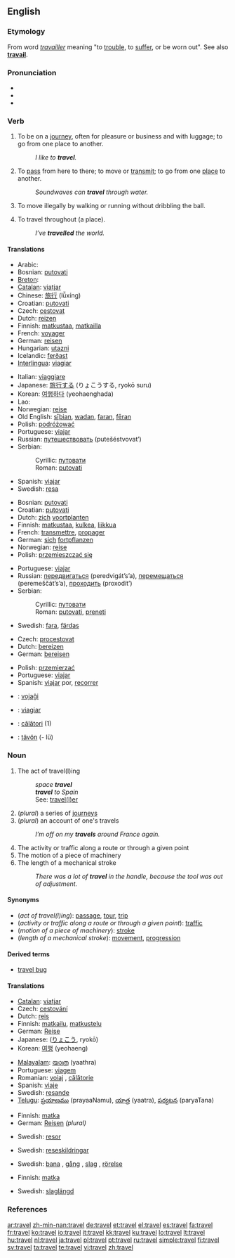 {{wikipedia|Travel (disambiguation)}}
==English==

===Etymology===
From {{OF.}} word ''[[travailler]]'' meaning "to [[trouble]], to [[suffer]], or be worn out". See also '''[[travail]]'''.

===Pronunciation===
* {{IPA|/tɹævəl/}}
* {{audio|en-us-travel.ogg|Audio (US)}}
* {{rhymes|ævəl}}

===Verb===
{{en-verb|travels|''Commonwealth'' '''[[travelling]]''', ''US'' '''[[traveling]]'''|''Commonwealth'' '''[[travelled]]''', ''US'' '''[[traveled]]'''}}

# {{intransitive}} To be on a [[journey]], often for pleasure or business and with luggage; to go from one place to another.
#: ''I like to '''travel'''.''
# {{intransitive}} To [[pass]] from here to there; to move or [[transmit]]; to go from one [[place]] to another.
#: ''Soundwaves can '''travel''' through water.''
# {{context|intransitive|basketball}} To move illegally by walking or running without dribbling the ball.
# {{transitive}} To travel throughout (a place).
#: ''I’ve '''travelled''' the world.''

====Translations====
{{trans-top|to be on a journey}}
* Arabic: {{Arab|[[سافر]]}} {{unicode|(sá:fara)}}
* Bosnian: [[putovati#Bosnian|putovati]]
* [[Breton]]: {{t+|br|beajiñ}}
* [[Catalan]]: [[viatjar]]
* Chinese: [[旅行]] (lǚxíng)
* Croatian: [[putovati#Croatian|putovati]]
* Czech: [[cestovat]]
* Dutch: [[reizen]]
* Finnish: [[matkustaa]], [[matkailla]]
* French: [[voyager#French|voyager]]
* German: [[reisen]]
* Hungarian: [[utazni]]
* Icelandic: [[ferðast]]
* [[Interlingua]]: [[viagiar]]
{{trans-mid}}
* Italian: [[viaggiare]]
* Japanese: [[旅行]]する (りょこうする, ryokō suru)
* Korean: [[여행]]하다 (yeohaenghada)
* Lao: {{t|lo|ເດີນທາງ|tr=dəən-thaang|sc=Laoo}}
* Norwegian: [[reise]] {{m}}
* Old English: [[siþian|sīþian]], [[wadan]], [[faran]], [[feran|fēran]]
* Polish: [[podróżować]]
* Portuguese: [[viajar]]
* Russian: [[путешествовать]] (putešéstvovat’)
* Serbian:
*: Cyrillic: [[путовати#Serbian|путовати]]
*: Roman: [[putovati#Serbian|putovati]]
* Spanish: [[viajar]]
* Swedish: [[resa]]
{{trans-bottom}}

{{trans-top|(intransitive) to pass from here to there; to transmit}}
* Bosnian: [[putovati#Bosnian|putovati]]
* Croatian: [[putovati#Croatian|putovati]]
* Dutch: [[zich]] [[voortplanten]]
* Finnish: [[matkustaa]], [[kulkea]], [[liikkua]]
* French: [[transmettre]], [[propager]]
* German: [[sich]] [[fortpflanzen]]
* Norwegian: [[reise]]
* Polish: [[przemieszczać się]]
{{trans-mid}}
* Portuguese: [[viajar]]
* Russian: [[передвигаться]] (peredvigát’s’a), [[перемещаться]] (peremeščát’s’a), [[проходить]] (proxodít’)
* Serbian:
*: Cyrillic: [[путовати#Serbian|путовати]]
*: Roman: [[putovati#Serbian|putovati]], [[preneti]]
* Swedish: [[fara]], [[färdas]]
{{trans-bottom}}

{{trans-top|in basketball}}
{{trans-mid}}
{{trans-bottom}}

{{trans-top|(transitive)}}
* Czech: [[procestovat]]
* Dutch: [[bereizen]]
* German: [[bereisen]]
{{trans-mid}}
* Polish: [[przemierzać]]
* Portuguese: [[viajar]]
* Spanish: [[viajar]] por, [[recorrer]]
{{trans-bottom}}

{{checktrans}}

* {{ttbc|Esperanto}}: [[vojaĝi]]
* {{ttbc|Interlingua}}: [[viagiar]]
* {{ttbc|Romanian}}: [[călători]] (1)
* {{ttbc|Volapük}}: [[tävön]] (- lü)

===Noun===
{{wikipedia}}
{{en-noun|s|-}}

# The act of travel(l)ing
#: ''space '''travel'''''
#: '''''travel''' to Spain''
#: See: [[traveler|travel(l)er]]
# (''plural'') a series of [[journey]]s
# (''plural'') an account of one's travels
#: ''I’m off on my '''travels''' around France again.''
# The activity or traffic along a route or through a given point
# The motion of a piece of machinery
# The length of a mechanical stroke
#: ''There was a lot of '''travel''' in the handle, because the tool was out of adjustment.''

====Synonyms====
* (''act of travel(l)ing''): [[passage]], [[tour]], [[trip]]
* (''activity or traffic along a route or through a given point''): [[traffic]]
* (''motion of a piece of machinery''): [[stroke]]
* (''length of a mechanical stroke''): [[movement]], [[progression]]

====Derived terms====
* [[travel bug]]

====Translations====
{{trans-top|act of travel(l)ing}}
* [[Catalan]]: [[viatjar]]
* Czech: [[cestování]] {{n}}
* Dutch: [[reis]]
* Finnish: [[matkailu]], [[matkustelu]]
* German: [[Reise]] {{f}}
* Japanese: {{Jpan|[[旅行]]}} ([[りょこう]], ryokō)
* Korean: [[여행]] (yeohaeng)
{{trans-mid}}
* [[Malayalam]]: [[യാത്ര]] (yaathra)
* Portuguese: [[viagem]] {{f}}
* Romanian: [[voiaj]] {{n}}, [[călătorie]] {{f}}
* Spanish: [[viaje]] {{m}}
* Swedish: [[resande]] {{n}}
* [[Telugu]]: [[ప్రయాణము]] (prayaaNamu), [[యాత్ర]] (yaatra), [[పర్యటన]] (paryaTana)
{{trans-bottom}}

{{trans-top|plural: series of journeys}}
* Finnish: [[matka]]
* German: [[Reisen]] {{f}} ''(plural)''
{{trans-mid}}
* Swedish: [[resor]] {{c|p}}
{{trans-bottom}}

{{trans-top|plural: account of one's travels}}
* Swedish: [[reseskildringar]] {{c|p}}
{{trans-mid}}
{{trans-bottom}}

{{trans-top|motion of a piece of machinery}}
* Swedish: [[bana]] {{c}}, [[gång]] {{c}}, [[slag]] {{c}}, [[rörelse]] {{c}}
{{trans-mid}}
{{trans-bottom}}

{{trans-top|length of a mechanical stroke}}
* Finnish: [[matka]]
{{trans-mid}}
* Swedish: [[slaglängd]] {{c}}
{{trans-bottom}}

===References===
{{R:Century 1911}}
{{R:Webster 1913}}

[[ar:travel]]
[[zh-min-nan:travel]]
[[de:travel]]
[[et:travel]]
[[el:travel]]
[[es:travel]]
[[fa:travel]]
[[fr:travel]]
[[ko:travel]]
[[io:travel]]
[[it:travel]]
[[kk:travel]]
[[ku:travel]]
[[lo:travel]]
[[lt:travel]]
[[hu:travel]]
[[nl:travel]]
[[ja:travel]]
[[pl:travel]]
[[pt:travel]]
[[ru:travel]]
[[simple:travel]]
[[fi:travel]]
[[sv:travel]]
[[ta:travel]]
[[te:travel]]
[[vi:travel]]
[[zh:travel]]